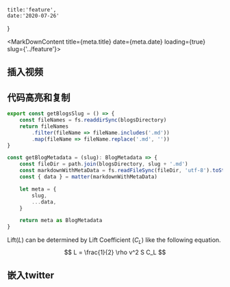     title:'feature',
    date:'2020-07-26'
}


<link
  rel="stylesheet"
  href="https://cdn.jsdelivr.net/npm/katex@0.11.0/dist/katex.min.css"
  integrity="sha384-BdGj8xC2eZkQaxoQ8nSLefg4AV4/AwB3Fj+8SUSo7pnKP6Eoy18liIKTPn9oBYNG"
  crossOrigin="anonymous"
/>

<MarkDownContent title={meta.title} date={meta.date} loading={true} slug={'../feature'}>

## 插入视频

<div><YouTube videoId="2g811Eo7K8U" /></div>

## 代码高亮和复制

```javascript
export const getBlogsSlug = () => {
    const fileNames = fs.readdirSync(blogsDirectory)
    return fileNames
        .filter(fileName => fileName.includes('.md'))
        .map(fileName => fileName.replace('.md', ''))
}

const getBlogMetadata = (slug): BlogMetadata => {
    const fileDir = path.join(blogsDirectory, slug + '.md')
    const markdownWithMetaData = fs.readFileSync(fileDir, 'utf-8').toString()
    const { data } = matter(markdownWithMetaData)

    let meta = {
        slug,
        ...data,
    }

    return meta as BlogMetadata
}
```



Lift($L$) can be determined by Lift Coefficient ($C_L$) like the following equation.
$$
L = \frac{1}{2} \rho v^2 S C_L
$$

## 嵌入twitter

<Tweet tweetId="1285964302441156610" />

</MarkDownContent>


